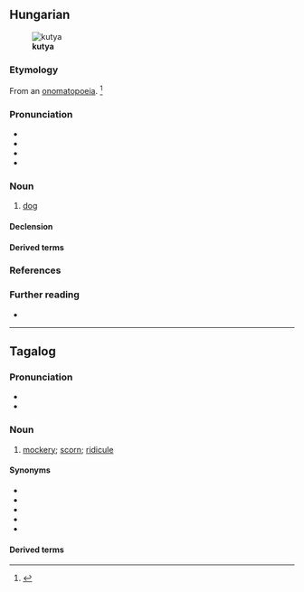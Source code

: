 ==Hungarian==
[[File:Shiva, aug-05-5.jpg|thumb|'''kutya''']]

===Etymology===
From an [[onomatopoeia]]. {{catlangname|hu|onomatopoeias}}<ref>{{R:TotfEty}}</ref>

===Pronunciation===
* {{hu-IPA}}
* {{audio|hu|Hu-kutya.ogg|Audio}}
* {{hyphenation|hu|ku|tya}}
* {{rhymes|hu|cɒ}}

===Noun===
{{hu-noun|pl=kutyák}}

# [[dog]]
#: {{syn|hu|eb}}

====Declension====
{{hu-infl-nom|kutyá|o|esm_sg=y}}{{hu-pos-tok|kutyá}}

====Derived terms====
{{col4|hu|title=Compound words
|fakutya
|juhászkutya
|kiskutya
|kutyaharapás
|kutyakölyök
|kutyaszán
|kutyaugatás
|prérikutya
|rendőrkutya
|vadászkutya
|vízikutya
}}
{{col2|hu|title=Expressions
|a hazug embert hamarabb utolérik, mint a sánta kutyát
|a kutya ugat, a karaván halad
|amelyik kutya ugat, az nem harap
|egyik kutya, másik eb
|könnyebb utolérni a hazugot, mint a sánta kutyát
|kutyából nem lesz szalonna
|pénz beszél, kutya ugat
}}

===References===
<references/>

===Further reading===
* {{R:ErtSz|1}}

{{topics|hu|Dogs|Mammals}}

----

==Tagalog==

===Pronunciation===
* {{hyph|tl|kut|yâ}}
* {{tl-IPA|kutyâ}}

===Noun===
{{tl-noun|kutyâ}}

# [[mockery]]; [[scorn]]; [[ridicule]]

====Synonyms====
* {{l|tl|atsoy}}
* {{l|tl|libak}}
* {{l|tl|tuya}}
* {{l|tl|uroy}}
* {{l|tl|uyam}}

====Derived terms====
{{der3|tl|kutyain|kumutya|mangutya|mangungutya|mapangutya|pangungutya}}